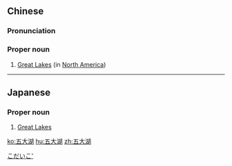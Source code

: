 ==Chinese==
{{zh-forms}}

===Pronunciation===
{{zh-pron
|m=Wǔ Dà Hú
|c=ng5 daai6 wu4
|cat=pn
}}

===Proper noun===
{{zh-proper noun}}

# [[Great Lakes]] (in [[North America]])

{{zh-cat|Lakes}}

----

==Japanese==
{{ja-kanjitab|ご|だい|こ|yomi=o}}

===Proper noun===
{{ja-pos|proper|ごだいこ}}

# [[Great Lakes]]

[[Category:ja:Lakes|こだいこ']]

[[ko:五大湖]]
[[hu:五大湖]]
[[zh:五大湖]]